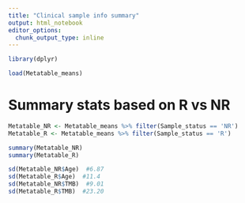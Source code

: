 ```yaml
---
title: "Clinical sample info summary"
output: html_notebook
editor_options: 
  chunk_output_type: inline
---
```


```r
library(dplyr)
```


```r
load(Metatable_means)
```


# Summary stats based on R vs NR
```r
Metatable_NR <- Metatable_means %>% filter(Sample_status == 'NR')
Metatable_R <- Metatable_means %>% filter(Sample_status == 'R')

summary(Metatable_NR)
summary(Metatable_R)

sd(Metatable_NR$Age)  #6.87
sd(Metatable_R$Age)  #11.4
sd(Metatable_NR$TMB)  #9.01
sd(Metatable_R$TMB)  #23.20
```

